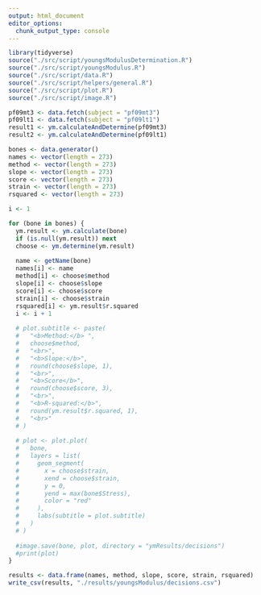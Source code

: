 ```yaml
---
output: html_document
editor_options: 
  chunk_output_type: console
---
```



```r
library(tidyverse)
source("./src/script/youngsModulusDetermination.R")
source("./src/script/youngsModulus.R")
source("./src/script/data.R")
source("./src/script/helpers/general.R")
source("./src/script/plot.R")
source("./src/script/image.R")
```

```r
pf09mt3 <- data.fetch(subject = "pf09mt3")
pf09lt1 <- data.fetch(subject = "pf09lt1")
result1 <- ym.calculateAndDetermine(pf09mt3)
result2 <- ym.calculateAndDetermine(pf09lt1)
```


```r
bones <- data.generator()
names <- vector(length = 273)
method <- vector(length = 273)
slope <- vector(length = 273)
score <- vector(length = 273)
strain <- vector(length = 273)
rsquared <- vector(length = 273)

i <- 1
```

```r
for (bone in bones) {
  ym.result <- ym.calculate(bone)
  if (is.null(ym.result)) next
  choose <- ym.determine(ym.result)
  
  name <- getName(bone)
  names[i] <- name
  method[i] <- choose$method
  slope[i] <- choose$slope
  score[i] <- choose$score
  strain[i] <- choose$strain
  rsquared[i] <- ym.result$r.squared
  i <- i + 1
  
  # plot.subtitle <- paste(
  #   "<b>Method:</b> ",
  #   choose$method,
  #   "<br>",
  #   "<b>Slope:</b>",
  #   round(choose$slope, 1),
  #   "<br>",
  #   "<b>Score</b>",
  #   round(choose$score, 3),
  #   "<br>",
  #   "<b>R-squared:</b>",
  #   round(ym.result$r.squared, 1),
  #   "<br>"
  # )
  
  # plot <- plot.plot(
  #   bone,
  #   layers = list(
  #     geom_segment(
  #       x = choose$strain,
  #       xend = choose$strain,
  #       y = 0,
  #       yend = max(bone$Stress),
  #       color = "red"
  #     ),
  #     labs(subtitle = plot.subtitle)
  #   )
  # )
  
  #image.save(bone, plot, directory = "ymResults/decisions")
  #print(plot)
}
```

```r
results <- data.frame(names, method, slope, score, strain, rsquared)
write_csv(results, "./results/youngsModulus/decisions.csv")
```



